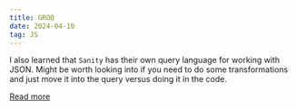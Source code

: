```yaml
---
title: GROQ
date: 2024-04-10
tag: JS
---
```


I also learned that `Sanity` has their own query language for working with JSON.
Might be worth looking into if you need to do some transformations and just move
it into the query versus doing it in the code.

[Read more](https://www.npmjs.com/package/groq)
